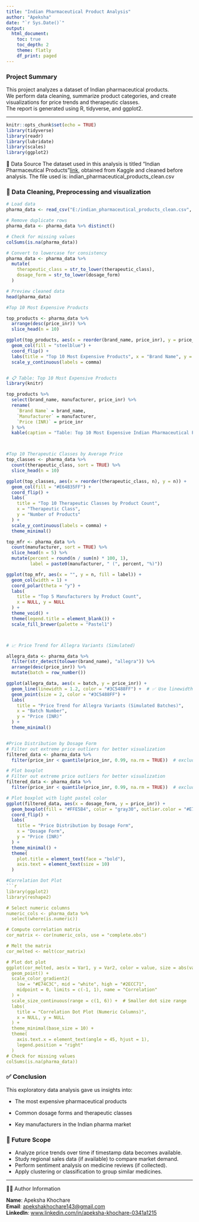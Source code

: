---
title: "Indian Pharmaceutical Product Analysis"
author: "Apeksha"
date: "`r Sys.Date()`"
output:
  html_document:
    toc: true
    toc_depth: 2
    theme: flatly
    df_print: paged
---

### Project Summary

This project analyzes a dataset of Indian pharmaceutical products.  
We perform data cleaning, summarize product categories, and create visualizations for price trends and therapeutic classes.  
The report is generated using R, tidyverse, and ggplot2.

---

```{r setup, include=FALSE}
knitr::opts_chunk$set(echo = TRUE)
library(tidyverse)
library(readr)
library(lubridate)
library(scales)
library(ggplot2)
```
📂 Data Source
The dataset used in this analysis is titled “Indian Pharmaceutical Products”[link](https://www.kaggle.com/datasets/rishgeeky/indian-pharmaceutical-products), obtained from Kaggle and cleaned before analysis. The file used is:
indian_pharmaceutical_products_clean.csv


### 🧹 Data Cleaning, Preprocessing and visualization 
```{r}

# Load data
pharma_data <- read_csv("E:/indian_pharmaceutical_products_clean.csv", show_col_types = FALSE)

# Remove duplicate rows
pharma_data <- pharma_data %>% distinct()

# Check for missing values
colSums(is.na(pharma_data))

# Convert to lowercase for consistency
pharma_data <- pharma_data %>%
  mutate(
    therapeutic_class = str_to_lower(therapeutic_class),
    dosage_form = str_to_lower(dosage_form)
  )

# Preview cleaned data
head(pharma_data)

#Top 10 Most Expensive Products

top_products <- pharma_data %>%
  arrange(desc(price_inr)) %>%
  slice_head(n = 10)

ggplot(top_products, aes(x = reorder(brand_name, price_inr), y = price_inr)) +
  geom_col(fill = "steelblue") +
  coord_flip() +
  labs(title = "Top 10 Most Expensive Products", x = "Brand Name", y = "Price (INR)") +
  scale_y_continuous(labels = comma)


# 📋 Table: Top 10 Most Expensive Products
library(knitr)

top_products %>%
  select(brand_name, manufacturer, price_inr) %>%
  rename(
    `Brand Name` = brand_name,
    `Manufacturer` = manufacturer,
    `Price (INR)` = price_inr
  ) %>%
  kable(caption = "Table: Top 10 Most Expensive Indian Pharmaceutical Products")



#Top 10 Therapeutic Classes by Average Price
top_classes <- pharma_data %>%
  count(therapeutic_class, sort = TRUE) %>%
  slice_head(n = 10)

ggplot(top_classes, aes(x = reorder(therapeutic_class, n), y = n)) +
  geom_col(fill = "#E64B35FF") +
  coord_flip() +
  labs(
    title = "Top 10 Therapeutic Classes by Product Count",
    x = "Therapeutic Class",
    y = "Number of Products"
  ) +
  scale_y_continuous(labels = comma) +
  theme_minimal()

top_mfr <- pharma_data %>%
  count(manufacturer, sort = TRUE) %>%
  slice_head(n = 5) %>%
  mutate(percent = round(n / sum(n) * 100, 1),
         label = paste0(manufacturer, " (", percent, "%)"))

ggplot(top_mfr, aes(x = "", y = n, fill = label)) +
  geom_col(width = 1) +
  coord_polar(theta = "y") +
  labs(
    title = "Top 5 Manufacturers by Product Count",
    x = NULL, y = NULL
  ) +
  theme_void() +
  theme(legend.title = element_blank()) +
  scale_fill_brewer(palette = "Pastel1")



# 📈 Price Trend for Allegra Variants (Simulated)

allegra_data <- pharma_data %>%
  filter(str_detect(tolower(brand_name), "allegra")) %>%
  arrange(desc(price_inr)) %>%
  mutate(batch = row_number())

ggplot(allegra_data, aes(x = batch, y = price_inr)) +
  geom_line(linewidth = 1.2, color = "#3C5488FF") +  # ✅ Use linewidth instead of size
  geom_point(size = 2, color = "#3C5488FF") +
  labs(
    title = "Price Trend for Allegra Variants (Simulated Batches)",
    x = "Batch Number",
    y = "Price (INR)"
  ) +
  theme_minimal()


#Price Distribution by Dosage Form
# Filter out extreme price outliers for better visualization
filtered_data <- pharma_data %>%
  filter(price_inr < quantile(price_inr, 0.99, na.rm = TRUE))  # exclude top 1% prices

# Plot boxplot
# Filter out extreme price outliers for better visualization
filtered_data <- pharma_data %>%
  filter(price_inr < quantile(price_inr, 0.99, na.rm = TRUE))  # exclude top 1% prices

# Plot boxplot with light pastel color
ggplot(filtered_data, aes(x = dosage_form, y = price_inr)) +
  geom_boxplot(fill = "#FFE5B4", color = "gray30", outlier.color = "#E74C3C") +
  coord_flip() +
  labs(
    title = "Price Distribution by Dosage Form",
    x = "Dosage Form",
    y = "Price (INR)"
  ) +
  theme_minimal() +
  theme(
    plot.title = element_text(face = "bold"),
    axis.text = element_text(size = 10)
  )

#Correlation Dot Plot
```{r message=FALSE, warning=FALSE}
library(ggplot2)
library(reshape2)

# Select numeric columns
numeric_cols <- pharma_data %>%
  select(where(is.numeric))

# Compute correlation matrix
cor_matrix <- cor(numeric_cols, use = "complete.obs")

# Melt the matrix
cor_melted <- melt(cor_matrix)

# Plot dot plot
ggplot(cor_melted, aes(x = Var1, y = Var2, color = value, size = abs(value))) +
  geom_point() +
  scale_color_gradient2(
    low = "#E74C3C", mid = "white", high = "#2ECC71", 
    midpoint = 0, limits = c(-1, 1), name = "Correlation"
  ) +
  scale_size_continuous(range = c(1, 6)) +  # Smaller dot size range
  labs(
    title = "Correlation Dot Plot (Numeric Columns)",
    x = NULL, y = NULL
  ) +
  theme_minimal(base_size = 10) +
  theme(
    axis.text.x = element_text(angle = 45, hjust = 1),
    legend.position = "right"
  )
# Check for missing values
colSums(is.na(pharma_data))


```


### ✅ Conclusion
This exploratory data analysis gave us insights into:

- The most expensive pharmaceutical products

- Common dosage forms and therapeutic classes

- Key manufacturers in the Indian pharma market


### 🚀 Future Scope

- Analyze price trends over time if timestamp data becomes available.
- Study regional sales data (if available) to compare market demand.
- Perform sentiment analysis on medicine reviews (if collected).
- Apply clustering or classification to group similar medicines.

---

👩‍💻 Author Information

**Name**: Apeksha Khochare  
**Email**: [apekshakhochare143@gmail.com](mailto:apekshakhochare143@gmail.com)  
**LinkedIn**: [www.linkedin.com/in/apeksha-khochare-0341a1215](https://www.linkedin.com/in/apeksha-khochare-0341a1215)

